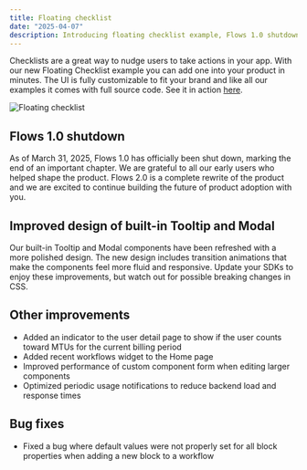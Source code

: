 ```yaml
---
title: Floating checklist
date: "2025-04-07"
description: Introducing floating checklist example, Flows 1.0 shutdown, and improved design of built-in Tooltip and Modal.
---
```


Checklists are a great way to nudge users to take actions in your app. With our new Floating Checklist example you can add one into your product in minutes.
The UI is fully customizable to fit your brand and like all our examples it comes with full source code. See it in action [here](/examples/floating-checklist/).

<Image
  src="/images/changelog/2025-04-07-floating-checklist.png"
  alt="Floating checklist"
  width={1600}
  height={900}
/>

## Flows 1.0 shutdown

As of March 31, 2025, Flows 1.0 has officially been shut down, marking the end of an important chapter. We are grateful to all our early users who helped shape the product. Flows 2.0 is a complete rewrite of the product and we are excited to continue building the future of product adoption with you.

## Improved design of built-in Tooltip and Modal

Our built-in Tooltip and Modal components have been refreshed with a more polished design. The new design includes transition animations that make the components feel more fluid and responsive. Update your SDKs to enjoy these improvements, but watch out for possible breaking changes in CSS.

## Other improvements

- Added an indicator to the user detail page to show if the user counts toward MTUs for the current billing period
- Added recent workflows widget to the Home page
- Improved performance of custom component form when editing larger components
- Optimized periodic usage notifications to reduce backend load and response times

## Bug fixes

- Fixed a bug where default values were not properly set for all block properties when adding a new block to a workflow
